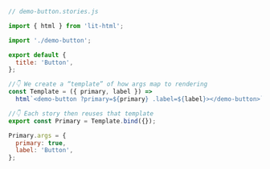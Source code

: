 ```js
// demo-button.stories.js

import { html } from 'lit-html';

import './demo-button';

export default {
  title: 'Button',
};

//👇 We create a “template” of how args map to rendering
const Template = ({ primary, label }) =>
  html`<demo-button ?primary=${primary} .label=${label}></demo-button>`;

//👇 Each story then reuses that template
export const Primary = Template.bind({});

Primary.args = {
  primary: true,
  label: 'Button',
};
```